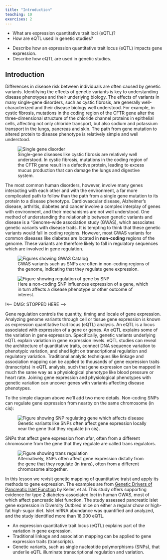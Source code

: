 ```yaml
---
title: "Introduction"
teaching: 10
exercises: 2
---
```


:::::::::::::::::::::::::::::::::::::: questions 

- What are expression quantitative trait loci (eQTL)?
- How are eQTL used in genetic studies?

::::::::::::::::::::::::::::::::::::::::::::::::

::::::::::::::::::::::::::::::::::::: objectives

- Describe how an expression quantitative trait locus (eQTL) impacts gene expression.
- Describe how eQTL are used in genetic studies.

::::::::::::::::::::::::::::::::::::::::::::::::

## Introduction

Differences in disease risk between individuals are often caused by genetic
variants. Identifying the effects of genetic variants is key to understanding disease phenotypes and their underlying biology. The effects of variants in many single-gene disorders, such as cystic fibrosis, are generally well-characterized
and their disease biology well understood. For example, in cystic fibrosis,
mutations in the coding region of the CFTR gene alter the three-dimensional structure of the chloride channel proteins in epithelial cells, affecting not
only chloride transport, but also sodium and potassium transport in the lungs, 
pancreas and skin. The path from gene mutation to altered protein to disease 
phenotype is relatively simple and well understood. 

![Single-gene diseases like cystic fibrosis are relatively well understood. In cystic fibrosis, mutations in the coding region of the CFTR gene result in a defective protein, leading to excess mucus production that can damage the lungs and digestive system.](fig/single-gene-disease.png){alt="Single gene disorder"}

The most common human disorders, however, involve many genes interacting with
each other and with the environment, a far more complicated path to follow than
the path from a single gene mutation to its protein to a disease phenotype. Cardiovascular disease, Alzheimer's disease, arthritis, diabetes and cancer
involve a complex interplay of genes with environment, and their mechanisms are 
not well understood. One method of understanding the relationship between genetic
variants and disease is a "Genome-wide association study (GWAS), which associates
genetic variants with disease traits. It is tempting to think that these genetic
variants would fall in coding regions. However, most GWAS variants for common diseases like diabetes are located in **non-coding** regions of the genome. These variants are therefore likely to fall in regulatory sequences which are involved
in gene regulation. 

![GWAS variants such as SNPs are often in non-coding regions of the genome, indicating that they regulate gene expression.](fig/gwas-catalog.png){alt="Figures showing GWAS Catalog"}

![Here a non-coding SNP influences expression of a gene, which in turn affects a disease phenotype or other outcome of interest.](fig/cis-regulation-single-gene.png){alt="Figure showing regulation of gene by SNP"}

!<-- DMG: STOPPED HERE -->


Gene regulation controls the quantity, timing and locale of gene expression. 
Analyzing genome variants through cell or tissue gene expression is known as 
expression quantitative trait locus (eQTL) analysis. An eQTL is a locus associated with
expression of a gene or genes. An eQTL explains some of the variation in gene expression. 
Specifically, genetic variants underlying eQTL explain variation in gene expression 
levels. eQTL studies can reveal the architecture of quantitative traits, connect DNA 
sequence variation to phenotypic variation, and shed light on transcriptional regulation 
and regulatory variation. Traditional analytic techniques like linkage and 
association mapping can be applied to thousands of gene expression traits 
(transcripts) in eQTL analysis, such that gene expression can be mapped in much 
the same way as a physiological phenotype like blood pressure or heart rate. 
Joining gene expression and physiological phenotypes with genetic variation can 
uncover genes with variants affecting disease phenotypes.

To the simple diagram above we'll add two more details. Non-coding SNPs can 
regulate gene expression from nearby on the same chromosome (in cis):

![Genetic variants like SNPs often affect gene expression locally near the gene that they regulate (in cis).](fig/cis-regulation-gene1.png){alt="Figure showing SNP regulating gene which affects disease"}

SNPs that affect gene expression from afar, often from a different chromosome 
from the gene that they regulate are called trans regulators.

![Alternatively, SNPs often affect gene expression distally from the gene that they regulate (in trans), often from a different chromosome altogether.](fig/trans-regulation-gene2.png){alt="Figure showing trans regulation"}

In this lesson we revisit genetic mapping of quantitative traist and apply its
methods to gene expression. The examples are from 
[Genetic Drivers of Pancreatic Islet Function](https://doi.org/10.1534/genetics.118.300864)
by Keller, et al. This study offers supporting evidence for type 2 
diabetes-associated loci in human GWAS, most of which affect pancreatic islet 
function. The study assessed pancreatic islet gene expression in Diversity 
Outbred mice on either a regular chow or high-fat high-sugar diet. Islet mRNA 
abundance was quantified and analyzed, and the study identified more than 18,000 
eQTL.


::::::::::::::::::::::::::::::::::::: keypoints 

- An expression quantitative trait locus (eQTL) explains part of the variation in gene expression.
- Traditional linkage and association mapping can be applied to gene expression traits (transcripts).
- Genetic variants, such as single nucleotide polymorphisms (SNPs), that underlie eQTL illuminate transcriptional regulation and variation.

::::::::::::::::::::::::::::::::::::::::::::::::

[r-markdown]: https://rmarkdown.rstudio.com/
